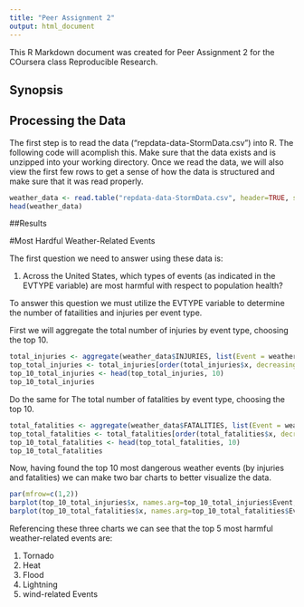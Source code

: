 ```yaml
---
title: "Peer Assignment 2"
output: html_document
---
```


This R Markdown document was created for Peer Assignment 2 for the COursera class Reproducible Research.


## Synopsis



## Processing the Data

The first step is to read the data ("repdata-data-StormData.csv") into R. The following code will acomplish this. Make sure that the data exists and is unzipped into your working directory. Once we read the data, we will also view the first few rows to get a sense of how the data is structured and make sure that it was read properly.

```r
weather_data <- read.table("repdata-data-StormData.csv", header=TRUE, sep=",")
head(weather_data)
```

##Results

#Most Hardful Weather-Related Events

The first question we need to answer using these data is:

1. Across the United States, which types of events (as indicated in the EVTYPE variable) are most harmful with respect to population health?

To answer this question we must utilize the EVTYPE variable to determine the number of fatailities and injuries per event type.

First we will aggregate the total number of injuries by event type, choosing the top 10.

```r
total_injuries <- aggregate(weather_data$INJURIES, list(Event = weather_data$EVTYPE), sum)
top_total_injuries <- total_injuries[order(total_injuries$x, decreasing=TRUE), ]
top_10_total_injuries <- head(top_total_injuries, 10)
top_10_total_injuries
```

Do the same for The total number of fatalities by event type, choosing the top 10. 

```r
total_fatalities <- aggregate(weather_data$FATALITIES, list(Event = weather_data$EVTYPE), sum)
top_total_fatalities <- total_fatalities[order(total_fatalities$x, decreasing=TRUE), ]
top_10_total_fatalities <- head(top_total_fatalities, 10)
top_10_total_fatalities
```

Now, having found the top 10 most dangerous weather events (by injuries and fatalities) we can make two bar charts to better visualize the data. 

```r
par(mfrow=c(1,2))
barplot(top_10_total_injuries$x, names.arg=top_10_total_injuries$Event, cex.names=0.45, las=3, main="Top 10 Events by Total Injuries", ylab="Total Number of Weather-Related Injuries", col="blue")
barplot(top_10_total_fatalities$x, names.arg=top_10_total_fatalities$Event, cex.names=0.45, las=3, main="Top 10 Events by Total Fatalities", ylab="Total Number of Weather-Related Fatalities", col="red")
```

Referencing these three charts we can see that the top 5 most harmful weather-related events are:

1) Tornado
2) Heat
3) Flood
4) Lightning 
5) wind-related Events

